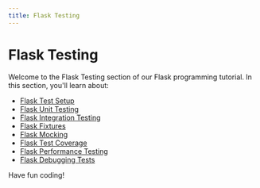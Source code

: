 ```yaml
---
title: Flask Testing
---
```


# Flask Testing

Welcome to the Flask Testing section of our Flask programming tutorial. In this section, you'll learn about:

- [Flask Test Setup](./0-flask-test-setup.mdx)
- [Flask Unit Testing](./1-flask-unit-testing.mdx)
- [Flask Integration Testing](./2-flask-integration-testing.mdx)
- [Flask Fixtures](./3-flask-fixtures.mdx)
- [Flask Mocking](./4-flask-mocking.mdx)
- [Flask Test Coverage](./5-flask-test-coverage.mdx)
- [Flask Performance Testing](./6-flask-performance-testing.mdx)
- [Flask Debugging Tests](./7-flask-debugging-tests.mdx)

Have fun coding!